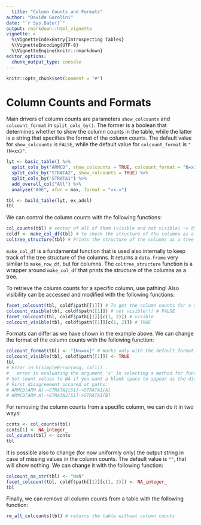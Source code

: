 ```yaml
---
  title: "Column Counts and Formats"
author: "Davide Garolini"
date: "`r Sys.Date()`"
output: rmarkdown::html_vignette
vignette: >
  %\VignetteIndexEntry{Introspecting Tables}
  %\VignetteEncoding{UTF-8}
  %\VignetteEngine{knitr::rmarkdown}
editor_options: 
  chunk_output_type: console
---
```


```r
knitr::opts_chunk$set(comment = "#")
```

# Column Counts and Formats

Main drivers of column counts are parameters `show_colcounts` and `colcount_format` in `split_cols_by()`. The former is a boolean that determines whether to show the column counts in the table, while the latter is a string that specifies the format of the column counts. The default value for `show_colcounts` is `FALSE`, while the default value for `colcount_format` is `"(N=xx)"`.

```r
lyt <- basic_table() %>%
  split_cols_by("ARMCD", show_colcounts = TRUE, colcount_format = "N=xx") %>%
  split_cols_by("STRATA2", show_colcounts = TRUE) %>%
  split_cols_by("STRATA1") %>%
  add_overall_col("All") %>%
  analyze("AGE", afun = max, format = "xx.x")

tbl <- build_table(lyt, ex_adsl)
tbl
```

We can control the column counts with the following functions:

```r
col_counts(tbl) # vector of all of them (visible and not visible) -> difficult to read/use for nested structures
coldf <- make_col_df(tbl) # to check the structure of the columns as a data.frame
coltree_structure(tbl) # Prints the structure of the columns as a tree
```

`make_col_df` is a fundamental function that is used also internally to keep track of the tree structure of the columns. It returns a `data.frame` very similar to `make_row_df`, but for columns. The `coltree_structure` function is a wrapper around `make_col_df` that prints the structure of the columns as a tree.

To retrieve the column counts for a specific column, use pathing! Also visibility can be accessed and modified with the following functions:

```r
facet_colcount(tbl, coldf$path[[1]]) # To get the column counts for a specific column at a specific level
colcount_visible(tbl, coldf$path[[1]]) # not visible!!! # FALSE
facet_colcount(tbl, coldf$path[[1]][c(1, 2)]) # visible
colcount_visible(tbl, coldf$path[[1]][c(1, 2)]) # TRUE
```

Formats can differ as we have shown in the example above. We can change the format of the column counts with the following function:

```r
colcount_format(tbl) <- "[N<=xx]" # Works only with the default format (last line)
colcount_visible(tbl, coldf$path[[1]]) <- TRUE
tbl
# Error in h(simpleError(msg, call)) : 
#   error in evaluating the argument 'x' in selecting a method for function 'toString': Detected different colcount visibility among sibling facets (those arising from the same split_cols_by* layout instruction). This is not supported.
# Set count values to NA if you want a blank space to appear as the displayed count for particular facets.
# First disagreement occured at paths:
# ARMCD[ARM A]->STRATA2[S1]->STRATA1[A]
# ARMCD[ARM A]->STRATA2[S1]->STRATA1[B]
```

For removing the column counts from a specific column, we can do it in two ways:

```r
ccnts <- col_counts(tbl)
ccnts[1] <- NA_integer_
col_counts(tbl) <- ccnts
tbl
```

It is possible also to change (for now uniformly only) the output string in case of missing values in the column counts. The default value is `""`, that will show nothing. We can change it with the following function:

```r
colcount_na_str(tbl) <- "NaN"
facet_colcount(tbl, coldf$path[[1]][c(1, 2)]) <- NA_integer_
tbl
```

Finally, we can remove all column counts from a table with the following function:

```r
rm_all_colcounts(tbl) # returns the table without column counts
```